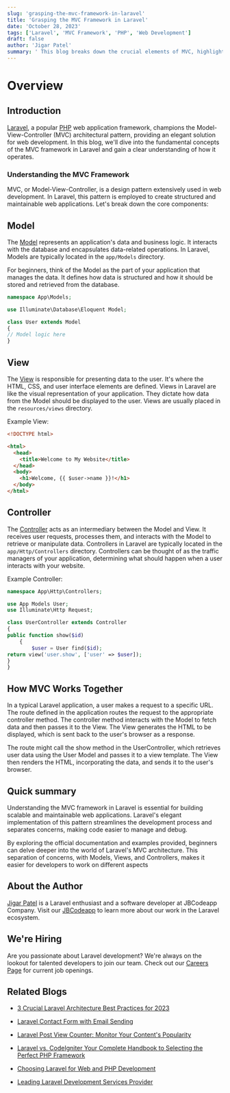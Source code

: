 ```yaml
---
slug: 'grasping-the-mvc-framework-in-laravel'
title: 'Grasping the MVC Framework in Laravel'
date: 'October 28, 2023'
tags: ['Laravel', 'MVC Framework', 'PHP', 'Web Development']
draft: false
author: 'Jigar Patel'
summary: ' This blog breaks down the crucial elements of MVC, highlighting the roles of Models, Views, and Controllers in the context of Laravel.'
---
```


# Overview

<TOCInline
  toc={props.toc}
  exclude="Overview"
  toHeading={2}
  defaultimage="grasping-the-mvc-framework-in-laravel"
/>

## Introduction

[Laravel](https://laravel.com/), a popular [PHP](https://www.php.net/) web application framework, champions the Model-View-Controller (MVC) architectural pattern, providing an elegant solution for web development. In this blog, we'll dive into the fundamental concepts of the MVC framework in Laravel and gain a clear understanding of how it operates.

### Understanding the MVC Framework

MVC, or Model-View-Controller, is a design pattern extensively used in web development. In Laravel, this pattern is employed to create structured and maintainable web applications. Let's break down the core components:

## Model

The [Model](https://laravel.com/docs/10.x/eloquent) represents an application's data and business logic. It interacts with the database and encapsulates data-related operations. In Laravel, Models are typically located in the `app/Models` directory.

For beginners, think of the Model as the part of your application that manages the data. It defines how data is structured and how it should be stored and retrieved from the database.

```php
namespace App\Models;

use Illuminate\Database\Eloquent Model;

class User extends Model
{
// Model logic here
}
```

## View

The [View](https://laravel.com/docs/10.x/view) is responsible for presenting data to the user. It's where the HTML, CSS, and user interface elements are defined. Views in Laravel are like the visual representation of your application. They dictate how data from the Model should be displayed to the user. Views are usually placed in the `resources/views` directory.

Example View:

```html
<!DOCTYPE html>

<html>
  <head>
    <title>Welcome to My Website</title>
  </head>
  <body>
    <h1>Welcome, {{ $user->name }}!</h1>
  </body>
</html>
```

## Controller

The [Controller](https://laravel.com/docs/10.x/controllers) acts as an intermediary between the Model and View. It receives user requests, processes them, and interacts with the Model to retrieve or manipulate data. Controllers in Laravel are typically located in the `app/Http/Controllers` directory. Controllers can be thought of as the traffic managers of your application, determining what should happen when a user interacts with your website.

Example Controller:

```php
namespace App\Http\Controllers;

use App Models User;
use Illuminate\Http Request;

class UserController extends Controller
{
public function show($id)
    {
        $user = User find($id);
return view('user.show', ['user' => $user]);
}
}
```

## How MVC Works Together

In a typical Laravel application, a user makes a request to a specific URL. The route defined in the application routes the request to the appropriate controller method. The controller method interacts with the Model to fetch data and then passes it to the View. The View generates the HTML to be displayed, which is sent back to the user's browser as a response.

The route might call the show method in the UserController, which retrieves user data using the User Model and passes it to a view template. The View then renders the HTML, incorporating the data, and sends it to the user's browser.

## Quick summary

Understanding the MVC framework in Laravel is essential for building scalable and maintainable web applications. Laravel's elegant implementation of this pattern streamlines the development process and separates concerns, making code easier to manage and debug.

By exploring the official documentation and examples provided, beginners can delve deeper into the world of Laravel's MVC architecture. This separation of concerns, with Models, Views, and Controllers, makes it easier for developers to work on different aspects

## About the Author

[Jigar Patel](https://expertlaravel.com) is a Laravel enthusiast and a software developer at JBCodeapp Company. Visit our [JBCodeapp](https://jbcodeapp.com) to learn more about our work in the Laravel ecosystem.

## We're Hiring

Are you passionate about Laravel development? We're always on the lookout for talented developers to join our team. Check out our [Careers Page](https://jbcodeapp.com/career) for current job openings.

## Related Blogs

- [3 Crucial Laravel Architecture Best Practices for 2023](laravel-architecture-2023)

- [Laravel Contact Form with Email Sending](laravel-contact-form-with-email-sending)

- [Laravel Post View Counter: Monitor Your Content's Popularity](laravel-post-view-counter-monitor-your-contents-popularity)

- [Laravel vs. CodeIgniter Your Complete Handbook to Selecting the Perfect PHP Framework](laravel-vs-codeigniter-complete-php-framework-guide)

- [Choosing Laravel for Web and PHP Development](laravel-web-php-development)

- [Leading Laravel Development Services Provider](leading-laravel-development-services-provider)
